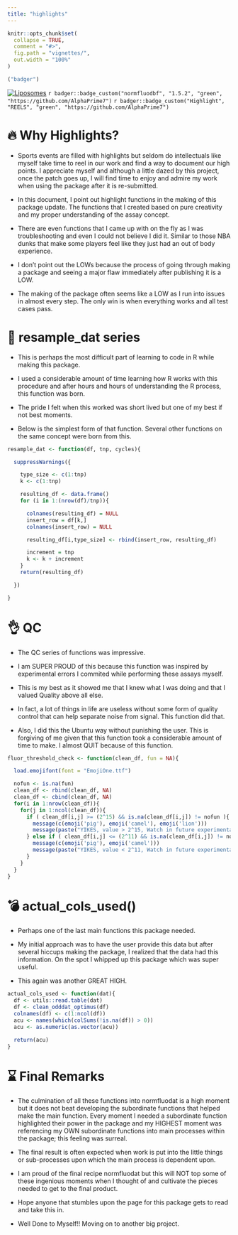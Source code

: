 ```yaml
---
title: "highlights"
---
```


```r
knitr::opts_chunk$set(
  collapse = TRUE,
  comment = "#>",
  fig.path = "vignettes/",
  out.width = "100%"
)
```

```r
("badger")
```

[![Liposomes](https://img.shields.io/badge/Liposome%20Flux%20Assays-8A2BE2)](https://pubmed.ncbi.nlm.nih.gov/27091997/)
`r badger::badge_custom("normfluodbf", "1.5.2", "green", "https://github.com/AlphaPrime7")`
`r badger::badge_custom("Highlight", "REELS", "green", "https://github.com/AlphaPrime7")`

# 🔥 Why Highlights?

-   Sports events are filled with highlights but seldom do intellectuals like myself take time to reel in our work and find a way to document our high points. I appreciate myself and although a little dazed by this project, once the patch goes up, I will find time to enjoy and admire my work when using the package after it is re-submitted.

-   In this document, I point out highlight functions in the making of this package update. The functions that I created based on pure creativity and my proper understanding of the assay concept.

-   There are even functions that I came up with on the fly as I was troubleshooting and even I could not believe I did it. Similar to those NBA dunks that make some players feel like they just had an out of body experience.

-   I don't point out the LOWs because the process of going through making a package and seeing a major flaw immediately after publishing it is a LOW.

-   The making of the package often seems like a LOW as I run into issues in almost every step. The only win is when everything works and all test cases pass.

# 💯 resample_dat series

-   This is perhaps the most difficult part of learning to code in R while making this package.

-   I used a considerable amount of time learning how R works with this procedure and after hours and hours of understanding the R process, this function was born.

-   The pride I felt when this worked was short lived but one of my best if not best moments.

-   Below is the simplest form of that function. Several other functions on the same concept were born from this.

```r
resample_dat <- function(df, tnp, cycles){

  suppressWarnings({

    type_size <- c(1:tnp)
    k <- c(1:tnp)

    resulting_df <- data.frame()
    for (i in 1:(nrow(df)/tnp)){

      colnames(resulting_df) = NULL
      insert_row = df[k,]
      colnames(insert_row) = NULL

      resulting_df[i,type_size] <- rbind(insert_row, resulting_df)

      increment = tnp
      k <- k + increment
    }
    return(resulting_df)

  })

}
```

# 👌 QC

-   The QC series of functions was impressive.

-   I am SUPER PROUD of this because this function was inspired by experimental errors I commited while performing these assays myself.

-   This is my best as it showed me that I knew what I was doing and that I valued Quality above all else.

-   In fact, a lot of things in life are useless without some form of quality control that can help separate noise from signal. This function did that.

-   Also, I did this the Ubuntu way without punishing the user. This is forgiving of me given that this function took a considerable amount of time to make. I almost QUIT because of this function.

```r
fluor_threshold_check <- function(clean_df, fun = NA){

  load.emojifont(font = "EmojiOne.ttf")

  nofun <- is.na(fun)
  clean_df <- rbind(clean_df, NA)
  clean_df <- cbind(clean_df, NA)
  for(i in 1:nrow(clean_df)){
    for(j in 1:ncol(clean_df)){
      if ( clean_df[i,j] >= (2^15) && is.na(clean_df[i,j]) != nofun ){
        message(c(emoji('pig'), emoji('camel'), emoji('lion')))
        message(paste("YIKES, value > 2^15, Watch in future experimental designs",'column:', j , 'row:', i))
      } else if ( clean_df[i,j] <= (2^11) && is.na(clean_df[i,j]) != nofun ){
        message(c(emoji('pig'), emoji('camel')))
        message(paste("YIKES, value < 2^11, Watch in future experimental designs",'column:', j , 'row:', i))
      }
    }
  }
}
```

# 💣 actual_cols_used()

-   Perhaps one of the last main functions this package needed.

-   My initial approach was to have the user provide this data but after several hiccups making the package, I realized that the data had this information. On the spot I whipped up this package which was super useful.

-   This again was another GREAT HIGH.

```r
actual_cols_used <- function(dat){
  df <- utils::read.table(dat)
  df <- clean_odddat_optimus(df)
  colnames(df) <- c(1:ncol(df))
  acu <- names(which(colSums(!is.na(df)) > 0))
  acu <- as.numeric(as.vector(acu))

  return(acu)
}
```

# ⌛ Final Remarks

-   The culmination of all these functions into normfluodat is a high moment but it does not beat developing the subordinate functions that helped make the main function. Every moment I needed a subordinate function highlighted their power in the package and my HIGHEST moment was referencing my OWN subordinate functions into main processes within the package; this feeling was surreal.

-   The final result is often expected when work is put into the little things or sub-processes upon which the main process is dependent upon.

-   I am proud of the final recipe normfluodat but this will NOT top some of these ingenious moments when I thought of and cultivate the pieces needed to get to the final product.

-   Hope anyone that stumbles upon the page for this package gets to read and take this in.

-   Well Done to Myself!! Moving on to another big project.
